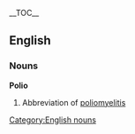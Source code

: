 {{wikipedia}}
__TOC__
== English ==
=== Nouns ===
[[Category:English nouns]]
'''Polio'''
#Abbreviation of [[poliomyelitis]]